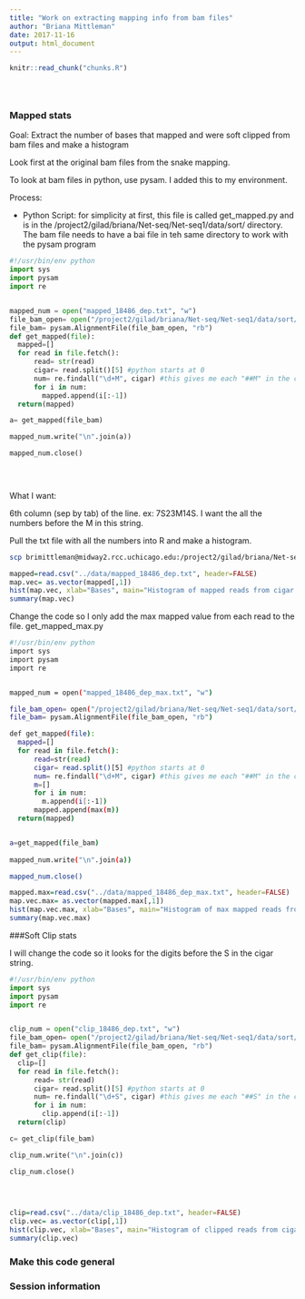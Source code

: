 ```yaml
---
title: "Work on extracting mapping info from bam files"
author: "Briana Mittleman"
date: 2017-11-16
output: html_document
---
```


<!-- The file analysis/chunks.R contains chunks that define default settings
shared across the workflowr files. -->
```r
knitr::read_chunk("chunks.R")
```

<!-- Update knitr chunk options -->
```r
```

<!-- Insert the date the file was last updated -->
```r
```

<!-- Insert the code version (Git commit SHA1) if Git repository exists and R
 package git2r is installed -->
```r
```


### Mapped stats  


Goal: Extract the number of bases that mapped and were soft clipped from bam files and make a histogram  

Look first at the original bam files from the snake mapping.  

To look at bam files in python, use pysam. I added this to my environment.  

Process: 

* Python Script: for simplicity at first, this file is called get_mapped.py and is in the /project2/gilad/briana/Net-seq/Net-seq1/data/sort/ directory. The bam file needs to have a bai file in teh same directory to work with the pysam program  

```python
#!/usr/bin/env python
import sys
import pysam
import re


mapped_num = open("mapped_18486_dep.txt", "w")
file_bam_open= open("/project2/gilad/briana/Net-seq/Net-seq1/data/sort/YG-SP-NET1-18486-dep-2017-10-13_S4_R1_001-sort.bam", "r")
file_bam= pysam.AlignmentFile(file_bam_open, "rb")
def get_mapped(file):
  mapped=[]
  for read in file.fetch():
      read= str(read)
      cigar= read.split()[5] #python starts at 0
      num= re.findall("\d+M", cigar) #this gives me each "##M" in the cigar
      for i in num:
        mapped.append(i[:-1])
  return(mapped)

a= get_mapped(file_bam)

mapped_num.write("\n".join(a))

mapped_num.close()

  
    
```


What I want: 

6th column (sep by tab) of the line. ex: 7S23M14S. I want the all the numbers before the M in this string.  


Pull the txt file with all the numbers into R and make a histogram.  
```bash
scp brimittleman@midway2.rcc.uchicago.edu:/project2/gilad/briana/Net-seq/Net-seq1/data/sort/mapped_18486_dep.txt .

```

```r
mapped=read.csv("../data/mapped_18486_dep.txt", header=FALSE)
map.vec= as.vector(mapped[,1])
hist(map.vec, xlab="Bases", main="Histogram of mapped reads from cigar string")
summary(map.vec)
```

Change the code so I only add the max mapped value from each read to the file.  get_mapped_max.py  

```bash
#!/usr/bin/env python
import sys
import pysam
import re 


mapped_num = open("mapped_18486_dep_max.txt", "w")

file_bam_open= open("/project2/gilad/briana/Net-seq/Net-seq1/data/sort/YG-SP-NET1-18486-dep-2017-10-13_S4_R1_001-sort.bam", "r")
file_bam= pysam.AlignmentFile(file_bam_open, "rb")

def get_mapped(file):
  mapped=[]
  for read in file.fetch():
      read=str(read)
      cigar= read.split()[5] #python starts at 0
      num= re.findall("\d+M", cigar) #this gives me each "##M" in the cigar
      m=[]      
      for i in num:
        m.append(i[:-1])
      mapped.append(max(m))
  return(mapped)


a=get_mapped(file_bam)
  
mapped_num.write("\n".join(a))  

mapped_num.close()
```

```r
mapped.max=read.csv("../data/mapped_18486_dep_max.txt", header=FALSE)
map.vec.max= as.vector(mapped.max[,1])
hist(map.vec.max, xlab="Bases", main="Histogram of max mapped reads from cigar string")
summary(map.vec.max)
```

###Soft Clip stats  

I will change the code so it looks for the digits before the S in the cigar string.  

```python
#!/usr/bin/env python
import sys
import pysam
import re


clip_num = open("clip_18486_dep.txt", "w")
file_bam_open= open("/project2/gilad/briana/Net-seq/Net-seq1/data/sort/YG-SP-NET1-18486-dep-2017-10-13_S4_R1_001-sort.bam", "r")
file_bam= pysam.AlignmentFile(file_bam_open, "rb")
def get_clip(file):
  clip=[]
  for read in file.fetch():
      read= str(read)
      cigar= read.split()[5] #python starts at 0
      num= re.findall("\d+S", cigar) #this gives me each "##S" in the cigar
      for i in num:
        clip.append(i[:-1])
  return(clip)

c= get_clip(file_bam)

clip_num.write("\n".join(c))

clip_num.close()

  
    
```


```r
clip=read.csv("../data/clip_18486_dep.txt", header=FALSE)
clip.vec= as.vector(clip[,1])
hist(clip.vec, xlab="Bases", main="Histogram of clipped reads from cigar string")
summary(clip.vec)
```



### Make this code general 

### Session information

<!-- Insert the session information into the document -->
```r
```
